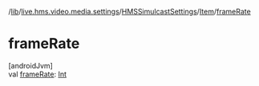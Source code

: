 /[lib](/api-reference/android/v2/home/content)/[live.hms.video.media.settings](../../index)/[HMSSimulcastSettings](../index)/[Item](index)/[frameRate](frame-rate)

# frameRate

[androidJvm]\
val [frameRate](frame-rate): [Int](https://kotlinlang.org/api/latest/jvm/stdlib/kotlin/-int/index.html)

